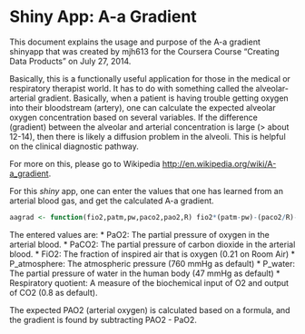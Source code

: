 Shiny App: A-a Gradient
========================================================

This document explains the usage and purpose of the A-a gradient shinyapp that was created by mjh613 for the Coursera Course "Creating Data Products" on July 27, 2014.

Basically, this is a functionally useful application for those in the medical or respiratory therapist world. It has to do with something called the alveolar-arterial gradient. Basically, when a patient is having trouble getting oxygen into their bloodstream (artery), one can calculate the expected alveolar oxygen concentration based on several variables. If the difference (gradient) between the alveolar and arterial concentration is large (> about 12-14), then there is likely a diffusion problem in the alveoli. This is helpful on the clinical diagnostic pathway.

For more on this, please go to Wikipedia <http://en.wikipedia.org/wiki/A-a_gradient>.

For this *shiny* app, one can enter the values that one has learned from an arterial blood gas, and get the calculated A-a gradient.

```r
aagrad <- function(fio2,patm,pw,paco2,pao2,R) fio2*(patm-pw)-(paco2/R)-pao2
```

The entered values are:
* PaO2: The partial pressure of oxygen in the arterial blood.
* PaCO2: The partial pressure of carbon dioxide in the arterial blood.
* FiO2: The fraction of inspired air that is oxygen (0.21 on Room Air)
* P_atmosphere: The atmospheric pressure (760 mmHg as default)
* P_water: The partial pressure of water in the human body (47 mmHg as default)
* Respiratory quotient: A measure of the biochemical input of O2 and output of CO2 (0.8 as default).

The expected PAO2 (arterial oxygen) is calculated based on a formula, and the gradient is found by subtracting PAO2 - PaO2.